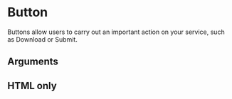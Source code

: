 
<Meta title="Components/Button" component={Button} argTypes={argTypes} />

# Button

Buttons allow users to carry out an important action on your service, such as Download or Submit.


<Canvas>
  <Story story={stories.Default} name="Default" />
</Canvas>

## Arguments

<ArgsTable story="Default" />

## HTML only

<Canvas>
  <Story story={stories.HTML} name="html" />
</Canvas>

